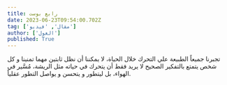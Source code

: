 ```yaml
---
title: رابع بوست
date: 2023-06-23T09:54:00.702Z
tag: ['مقال', 'فيديو']
author: ['الغول']
published: True
---
```


تجبرنا جميعاً الطبيعة علي التحرك خلال الحياة، لا يمكننا أن نظل ثابتين مهما تمنينا و كل شخص يتمتع بالتفكير الصحيح لا يريد فقط أن يتحرك في حياته مثل الريشة، مُسَّير في الهواء، بل ليتطور و يتحسن و يواصل التطور عقلياً.


